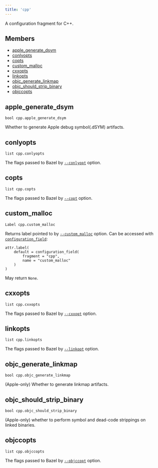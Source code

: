 ```yaml
---
title: 'cpp'
---
```




A configuration fragment for C++.

## Members

- [apple\_generate\_dsym](#apple-generate-dsym)
- [conlyopts](#conlyopts)
- [copts](#copts)
- [custom\_malloc](#custom-malloc)
- [cxxopts](#cxxopts)
- [linkopts](#linkopts)
- [objc\_generate\_linkmap](#objc-generate-linkmap)
- [objc\_should\_strip\_binary](#objc-should-strip-binary)
- [objccopts](#objccopts)

## apple\_generate\_dsym

```
bool cpp.apple_generate_dsym
```

 Whether to generate Apple debug symbol(.dSYM) artifacts.



## conlyopts

```
list cpp.conlyopts
```

 The flags passed to Bazel by [`--conlyopt`](/docs/user-manual#flag--conlyopt) option.



## copts

```
list cpp.copts
```

 The flags passed to Bazel by [`--copt`](/docs/user-manual#flag--copt) option.



## custom\_malloc

```
Label cpp.custom_malloc
```

 Returns label pointed to by [`--custom_malloc`](/docs/user-manual#flag--custom_malloc) option. Can be accessed with [`configuration_field`](../globals/bzl.html#configuration_field):

```
attr.label(
    default = configuration_field(
        fragment = "cpp",
        name = "custom_malloc"
    )
)
```

 May return `None`.



## cxxopts

```
list cpp.cxxopts
```

 The flags passed to Bazel by [`--cxxopt`](/docs/user-manual#flag--cxxopt) option.



## linkopts

```
list cpp.linkopts
```

 The flags passed to Bazel by [`--linkopt`](/docs/user-manual#flag--linkopt) option.



## objc\_generate\_linkmap

```
bool cpp.objc_generate_linkmap
```

 (Apple-only) Whether to generate linkmap artifacts.



## objc\_should\_strip\_binary

```
bool cpp.objc_should_strip_binary
```

 (Apple-only) whether to perform symbol and dead-code strippings on linked binaries.



## objccopts

```
list cpp.objccopts
```

 The flags passed to Bazel by [`--objccopt`](/docs/user-manual#flag--objccopt) option.
